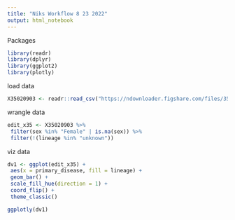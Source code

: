 ```yaml
---
title: "Niks Workflow 8 23 2022"
output: html_notebook
---
```



Packages
```r
library(readr)
library(dplyr)
library(ggplot2)
library(plotly)
```

load data
```r
X35020903 <- readr::read_csv("https://ndownloader.figshare.com/files/35020903")

```

wrangle data
```r

edit_x35 <- X35020903 %>%
 filter(sex %in% "Female" | is.na(sex)) %>%
 filter(!(lineage %in% "unknown"))

```

viz data
```r

dv1 <- ggplot(edit_x35) +
 aes(x = primary_disease, fill = lineage) +
 geom_bar() +
 scale_fill_hue(direction = 1) +
 coord_flip() +
 theme_classic()

ggplotly(dv1) 

```

